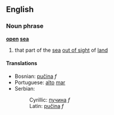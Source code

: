 ==English==
===Noun phrase===
'''[[open]] [[sea]]'''
#that part of the [[sea]] [[out of sight]] of [[land]]

====Translations====
*Bosnian: [[pučina]] ''f''
*Portuguese: [[alto]] [[mar]]
*Serbian:
*:Cyrillic: [[пучина]] ''f''
*:Latin: [[pučina]] ''f''